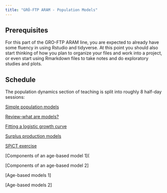 ```yaml
---
title: "GRÓ-FTP ARAM - Population Models"
---
```


## Prerequisites

For this part of the GRO-FTP ARAM line, you are expected to already have some fluency in using Rstudio and tidyverse. At this point you should also start thinking of how you plan to organize your files and work into a project, or even start using Rmarkdown files to take notes and do exploratory studies and plots.

## Schedule

The population dynamics section of teaching is split into roughly 8 half-day sessions:

[Simple population models](Simple_population_models.qmd)

[Review-what are models?](Review-what%20are%20models.qmd)

[Fitting a logistic growth curve](Fitting_logistic_curve.qmd)

[Surplus production models](Surplus_production_models.qmd)

[SPiCT exercise](SSPICT_ex.qmd)

\[Components of an age-based model 1\](

\[Components of an age-based model 2\]

\[Age-based models 1\]

\[Age-based models 2\]

